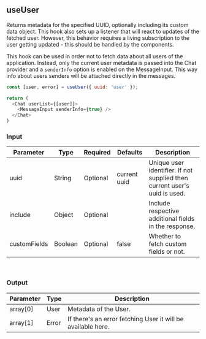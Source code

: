 
<Meta title="Custom Hooks/useUser" />

## useUser

Returns metadata for the specified UUID, optionally including its custom data object.
This hook also sets up a listener that will react to updates of the fetched user.
However, this behavior requires a living subscription to the user getting updated - this should be handled by the components.

This hook can be used in order not to fetch data about all users of the application.
Instead, only the current user metadata is passed into the Chat provider and a `senderInfo` option is enabled on the MessageInput.
This way info about users senders will be attached directly in the messages.

```js
const [user, error] = useUser({ uuid: 'user' });

return (
  <Chat userList={[user]}>
    <MessageInput senderInfo={true} />
  </Chat>
)
 ```


### Input

| Parameter |	Type |	Required | Defaults |	Description |
| --- | --- | --- | --- | --- |
| uuid | String | Optional | current uuid | Unique user identifier. If not supplied then current user's uuid is used.
| include |	Object |	Optional | | Include respective additional fields in the response. |
| customFields | Boolean | Optional | false | Whether to fetch custom fields or not. |

<br/>

### Output

| Parameter | Type | Description |
| --- | --- | --- |
| array[0] | User | Metadata of the User. |
| array[1] | Error | If there's an error fetching User it will be available here. |
